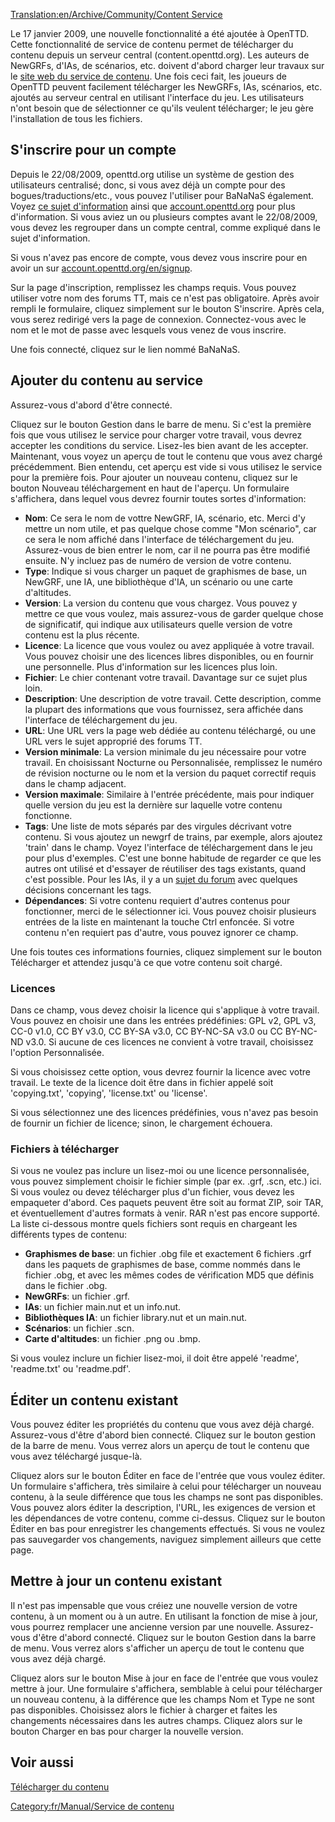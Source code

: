 [[Translation:en/Archive/Community/Content Service]]


{{fr/Note|Vous avez besoin d'au moins [[fr/Archive/OpenTTD/OpenTTD 0.7.0|OpenTTD 0.7.0]] ou de r15126 pour pouvoir utiliser cette fonction de téléchargement dans le jeu.}}

Le 17 janvier 2009, une nouvelle fonctionnalité a été ajoutée à OpenTTD. Cette fonctionnalité de service de contenu permet de télécharger du contenu depuis un serveur central (content.openttd.org). Les auteurs de NewGRFs, d'IAs, de scénarios, etc. doivent d'abord charger leur travaux sur le [http://content.openttd.org/ site web du service de contenu]. Une fois ceci fait, les joueurs de OpenTTD peuvent facilement télécharger les NewGRFs, IAs, scénarios, etc. ajoutés au serveur central en utilisant l'interface du jeu. Les utilisateurs n'ont besoin que de sélectionner ce qu'ils veulent télécharger; le jeu gère l'installation de tous les fichiers.

==S'inscrire pour un compte==
Depuis le 22/08/2009, openttd.org utilise un système de gestion des utilisateurs centralisé; donc, si vous avez déjà un compte pour des bogues/traductions/etc., vous pouvez l'utiliser pour BaNaNaS également. Voyez [http://www.openttd.org/en/news/101 ce sujet d'information] ainsi que [http://account.openttd.org account.openttd.org] pour plus d'information. Si vous aviez un ou plusieurs comptes avant le 22/08/2009, vous devez les regrouper dans un compte central, comme expliqué dans le sujet d'information.

Si vous n'avez pas encore de compte, vous devez vous inscrire pour en avoir un sur [http://account.openttd.org/en/signup account.openttd.org/en/signup].

Sur la page d'inscription, remplissez les champs requis. Vous pouvez utiliser votre nom des forums TT, mais ce n'est pas obligatoire. Après avoir rempli le formulaire, cliquez simplement sur le bouton S'inscrire. Après cela, vous serez redirigé vers la page de connexion. Connectez-vous avec le nom et le mot de passe avec lesquels vous venez de vous inscrire.

Une fois connecté, cliquez sur le lien nommé BaNaNaS.

==Ajouter du contenu au service==
Assurez-vous d'abord d'être connecté.

Cliquez sur le bouton Gestion dans le barre de menu. Si c'est la première fois que vous utilisez le service pour charger votre travail, vous devrez accepter les conditions du service. Lisez-les bien avant de les accepter.
{{fr/Note|Vous n'êtes autorisé à charger que du contenu dont vous êtes (un des) auteur original!}}
Maintenant, vous voyez un aperçu de tout le contenu que vous avez chargé précédemment. Bien entendu, cet aperçu est vide si vous utilisez le service pour la première fois. Pour ajouter un nouveau contenu, cliquez sur le bouton Nouveau téléchargement en haut de l'aperçu. Un formulaire s'affichera, dans lequel vous devrez fournir toutes sortes d'information:
* '''Nom''': Ce sera le nom de vottre NewGRF, IA, scénario, etc. Merci d'y mettre un nom utile, et pas quelque chose comme "Mon scénario", car ce sera le nom affiché dans l'interface de téléchargement du jeu. Assurez-vous de bien entrer le nom, car il ne pourra pas être modifié ensuite. N'y incluez pas de numéro de version de votre contenu.
* '''Type''': Indique si vous charger un paquet de graphismes de base, un NewGRF, une IA, une bibliothèque d'IA, un scénario ou une carte d'altitudes.
* '''Version''': La version du contenu que vous chargez. Vous pouvez y mettre ce que vous voulez, mais assurez-vous de garder quelque chose de significatif, qui indique aux utilisateurs quelle version de votre contenu est la plus récente.
* '''Licence''': La licence que vous voulez ou avez appliquée à votre travail. Vous pouvez choisir une des licences libres disponibles, ou en fournir une personnelle. Plus d'information sur les licences plus loin.
* '''Fichier''': Le chier contenant votre travail. Davantage sur ce sujet plus loin.
* '''Description''': Une description de votre travail. Cette description, comme la plupart des informations que vous fournissez, sera affichée dans l'interface de téléchargement du jeu.
* '''URL''': Une URL vers la page web dédiée au contenu téléchargé, ou une URL vers le sujet approprié des forums TT.
* '''Version minimale''': La version minimale du jeu nécessaire pour votre travail. En choisissant Nocturne ou Personnalisée, remplissez le numéro de révision nocturne ou le nom et la version du paquet correctif requis dans le champ adjacent.
* '''Version maximale''': Similaire à l'entrée précédente, mais pour indiquer quelle version du jeu est la dernière sur laquelle votre contenu fonctionne.
* '''Tags''': Une liste de mots séparés par des virgules décrivant votre contenu. Si vous ajoutez un newgrf de trains, par exemple, alors ajoutez 'train' dans le champ. Voyez l'interface de téléchargement dans le jeu pour plus d'exemples. C'est une bonne habitude de regarder ce que les autres ont utilisé et d'essayer de réutiliser des tags existants, quand c'est possible. Pour les IAs, il y a un [http://www.tt-forums.net/viewtopic.php?f=65&t=41473 sujet du forum] avec quelques décisions concernant les tags. 
* '''Dépendances''': Si votre contenu requiert d'autres contenus pour fonctionner, merci de le sélectionner ici. Vous pouvez choisir plusieurs entrées de la liste en maintenant la touche Ctrl enfoncée. Si votre contenu n'en requiert pas d'autre, vous pouvez ignorer ce champ.

Une fois toutes ces informations fournies, cliquez simplement sur le bouton Télécharger et attendez jusqu'à ce que votre contenu soit chargé.

===Licences===
Dans ce champ, vous devez choisir la licence qui s'applique à votre travail. Vous pouvez en choisir une dans les entrées prédéfinies: GPL v2, GPL v3, CC-0 v1.0, CC BY v3.0, CC BY-SA v3.0, CC BY-NC-SA v3.0 ou CC BY-NC-ND v3.0. Si aucune de ces licences ne convient à votre travail, choisissez l'option Personnalisée.

Si vous choisissez cette option, vous devrez fournir la licence avec votre travail. Le texte de la licence doit être dans in fichier appelé soit 'copying.txt', 'copying', 'license.txt' ou 'license'.

Si vous sélectionnez une des licences prédéfinies, vous n'avez pas besoin de fournir un fichier de licence; sinon, le chargement échouera.

===Fichiers à télécharger===
Si vous ne voulez pas inclure un lisez-moi ou une licence personnalisée, vous pouvez simplement choisir le fichier simple (par ex. .grf, .scn, etc.) ici. Si vous voulez ou devez télécharger plus d'un fichier, vous devez les empaqueter d'abord. Ces paquets peuvent être soit au format ZIP, soir TAR, et éventuellement d'autres formats à venir. RAR n'est pas encore supporté.
<br />La liste ci-dessous montre quels fichiers sont requis en chargeant les différents types de contenu:
*'''Graphismes de base''': un fichier .obg file et exactement 6 fichiers .grf dans les paquets de graphismes de base, comme nommés dans le fichier .obg, et avec les mêmes codes de vérification MD5 que définis dans le fichier .obg.
*'''NewGRFs''': un fichier .grf.
*'''IAs''': un fichier main.nut et un info.nut.
*'''Bibliothèques IA''': un fichier library.nut et un main.nut.
*'''Scénarios''': un fichier .scn.
*'''Carte d'altitudes''': un fichier .png ou .bmp.


Si vous voulez inclure un fichier lisez-moi, il doit être appelé 'readme', 'readme.txt' ou 'readme.pdf'.

==Éditer un contenu existant==
Vous pouvez éditer les propriétés du contenu que vous avez déjà chargé. Assurez-vous d'être d'abord bien connecté.
Cliquez sur le bouton gestion de la barre de menu. Vous verrez alors un aperçu de tout le contenu que vous avez téléchargé jusque-là.

Cliquez alors sur le bouton Éditer en face de l'entrée que vous voulez éditer. Un formulaire s'affichera, très similaire à celui pour télécharger un nouveau contenu, à la seule différence que tous les champs ne sont pas disponibles. Vous pouvez alors éditer la description, l'URL, les exigences de version et les dépendances de votre contenu, comme ci-dessus. Cliquez sur le bouton Éditer en bas pour enregistrer les changements effectués. Si vous ne voulez pas sauvegarder vos changements, naviguez simplement ailleurs que cette page.

==Mettre à jour un contenu existant==
Il n'est pas impensable que vous créiez une nouvelle version de votre contenu, à un moment ou à un autre. En utilisant la fonction de mise à jour, vous pourrez remplacer une ancienne version par une nouvelle. Assurez-vous d'être d'abord connecté.
Cliquez sur le bouton Gestion dans la barre de menu. Vous verrez alors s'afficher un aperçu de tout le contenu que vous avez déjà chargé.

Cliquez alors sur le bouton Mise à jour en face de l'entrée que vous voulez mettre à jour. Une formulaire s'affichera, semblable à celui pour télécharger un nouveau contenu, à la différence que les champs Nom et Type ne sont pas disponibles. Choisissez alors le fichier à charger et faites les changements nécessaires dans les autres champs. Cliquez alors sur le bouton Charger en bas pour charger la nouvelle version.

==Voir aussi==
[[fr/Manual/Contenu En-ligne|Télécharger du contenu]]


[[Category:fr/Manual/Service de contenu]]